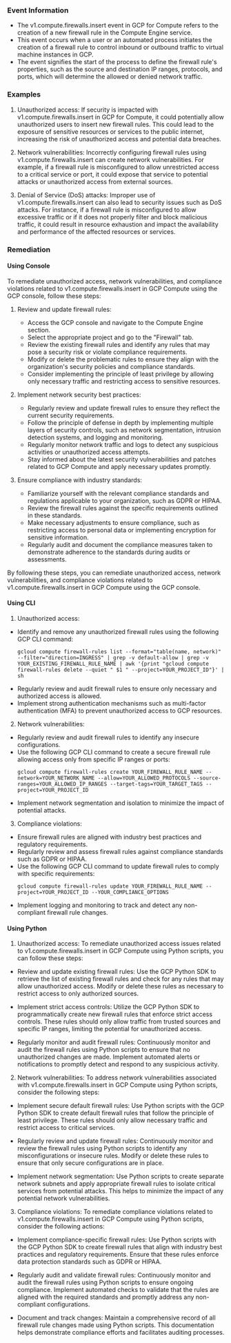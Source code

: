 
### Event Information

- The v1.compute.firewalls.insert event in GCP for Compute refers to the creation of a new firewall rule in the Compute Engine service.
- This event occurs when a user or an automated process initiates the creation of a firewall rule to control inbound or outbound traffic to virtual machine instances in GCP.
- The event signifies the start of the process to define the firewall rule's properties, such as the source and destination IP ranges, protocols, and ports, which will determine the allowed or denied network traffic.


### Examples

1. Unauthorized access: If security is impacted with v1.compute.firewalls.insert in GCP for Compute, it could potentially allow unauthorized users to insert new firewall rules. This could lead to the exposure of sensitive resources or services to the public internet, increasing the risk of unauthorized access and potential data breaches.

2. Network vulnerabilities: Incorrectly configuring firewall rules using v1.compute.firewalls.insert can create network vulnerabilities. For example, if a firewall rule is misconfigured to allow unrestricted access to a critical service or port, it could expose that service to potential attacks or unauthorized access from external sources.

3. Denial of Service (DoS) attacks: Improper use of v1.compute.firewalls.insert can also lead to security issues such as DoS attacks. For instance, if a firewall rule is misconfigured to allow excessive traffic or if it does not properly filter and block malicious traffic, it could result in resource exhaustion and impact the availability and performance of the affected resources or services.

### Remediation

#### Using Console

To remediate unauthorized access, network vulnerabilities, and compliance violations related to v1.compute.firewalls.insert in GCP Compute using the GCP console, follow these steps:

1. Review and update firewall rules:
   - Access the GCP console and navigate to the Compute Engine section.
   - Select the appropriate project and go to the "Firewall" tab.
   - Review the existing firewall rules and identify any rules that may pose a security risk or violate compliance requirements.
   - Modify or delete the problematic rules to ensure they align with the organization's security policies and compliance standards.
   - Consider implementing the principle of least privilege by allowing only necessary traffic and restricting access to sensitive resources.

2. Implement network security best practices:
   - Regularly review and update firewall rules to ensure they reflect the current security requirements.
   - Follow the principle of defense in depth by implementing multiple layers of security controls, such as network segmentation, intrusion detection systems, and logging and monitoring.
   - Regularly monitor network traffic and logs to detect any suspicious activities or unauthorized access attempts.
   - Stay informed about the latest security vulnerabilities and patches related to GCP Compute and apply necessary updates promptly.

3. Ensure compliance with industry standards:
   - Familiarize yourself with the relevant compliance standards and regulations applicable to your organization, such as GDPR or HIPAA.
   - Review the firewall rules against the specific requirements outlined in these standards.
   - Make necessary adjustments to ensure compliance, such as restricting access to personal data or implementing encryption for sensitive information.
   - Regularly audit and document the compliance measures taken to demonstrate adherence to the standards during audits or assessments.

By following these steps, you can remediate unauthorized access, network vulnerabilities, and compliance violations related to v1.compute.firewalls.insert in GCP Compute using the GCP console.

#### Using CLI

1. Unauthorized access:
- Identify and remove any unauthorized firewall rules using the following GCP CLI command:
  ```
  gcloud compute firewall-rules list --format="table(name, network)" --filter="direction=INGRESS" | grep -v default-allow | grep -v YOUR_EXISTING_FIREWALL_RULE_NAME | awk '{print "gcloud compute firewall-rules delete --quiet " $1 " --project=YOUR_PROJECT_ID"}' | sh
  ```
- Regularly review and audit firewall rules to ensure only necessary and authorized access is allowed.
- Implement strong authentication mechanisms such as multi-factor authentication (MFA) to prevent unauthorized access to GCP resources.

2. Network vulnerabilities:
- Regularly review and audit firewall rules to identify any insecure configurations.
- Use the following GCP CLI command to create a secure firewall rule allowing access only from specific IP ranges or ports:
  ```
  gcloud compute firewall-rules create YOUR_FIREWALL_RULE_NAME --network=YOUR_NETWORK_NAME --allow=YOUR_ALLOWED_PROTOCOLS --source-ranges=YOUR_ALLOWED_IP_RANGES --target-tags=YOUR_TARGET_TAGS --project=YOUR_PROJECT_ID
  ```
- Implement network segmentation and isolation to minimize the impact of potential attacks.

3. Compliance violations:
- Ensure firewall rules are aligned with industry best practices and regulatory requirements.
- Regularly review and assess firewall rules against compliance standards such as GDPR or HIPAA.
- Use the following GCP CLI command to update firewall rules to comply with specific requirements:
  ```
  gcloud compute firewall-rules update YOUR_FIREWALL_RULE_NAME --project=YOUR_PROJECT_ID --YOUR_COMPLIANCE_OPTIONS
  ```
- Implement logging and monitoring to track and detect any non-compliant firewall rule changes.

#### Using Python

1. Unauthorized access: To remediate unauthorized access issues related to v1.compute.firewalls.insert in GCP Compute using Python scripts, you can follow these steps:

- Review and update existing firewall rules: Use the GCP Python SDK to retrieve the list of existing firewall rules and check for any rules that may allow unauthorized access. Modify or delete these rules as necessary to restrict access to only authorized sources.

- Implement strict access controls: Utilize the GCP Python SDK to programmatically create new firewall rules that enforce strict access controls. These rules should only allow traffic from trusted sources and specific IP ranges, limiting the potential for unauthorized access.

- Regularly monitor and audit firewall rules: Continuously monitor and audit the firewall rules using Python scripts to ensure that no unauthorized changes are made. Implement automated alerts or notifications to promptly detect and respond to any suspicious activity.

2. Network vulnerabilities: To address network vulnerabilities associated with v1.compute.firewalls.insert in GCP Compute using Python scripts, consider the following steps:

- Implement secure default firewall rules: Use Python scripts with the GCP Python SDK to create default firewall rules that follow the principle of least privilege. These rules should only allow necessary traffic and restrict access to critical services.

- Regularly review and update firewall rules: Continuously monitor and review the firewall rules using Python scripts to identify any misconfigurations or insecure rules. Modify or delete these rules to ensure that only secure configurations are in place.

- Implement network segmentation: Use Python scripts to create separate network subnets and apply appropriate firewall rules to isolate critical services from potential attacks. This helps to minimize the impact of any potential network vulnerabilities.

3. Compliance violations: To remediate compliance violations related to v1.compute.firewalls.insert in GCP Compute using Python scripts, consider the following actions:

- Implement compliance-specific firewall rules: Use Python scripts with the GCP Python SDK to create firewall rules that align with industry best practices and regulatory requirements. Ensure that these rules enforce data protection standards such as GDPR or HIPAA.

- Regularly audit and validate firewall rules: Continuously monitor and audit the firewall rules using Python scripts to ensure ongoing compliance. Implement automated checks to validate that the rules are aligned with the required standards and promptly address any non-compliant configurations.

- Document and track changes: Maintain a comprehensive record of all firewall rule changes made using Python scripts. This documentation helps demonstrate compliance efforts and facilitates auditing processes.


